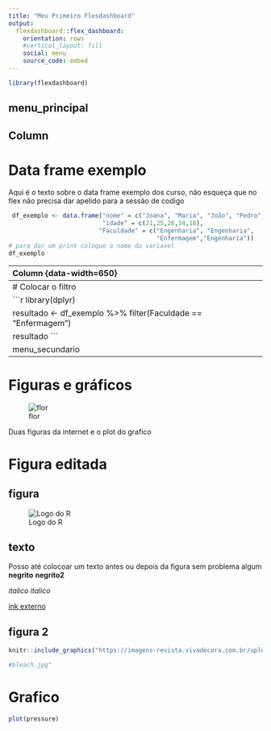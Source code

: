 ---
title: "Meu Primeiro Flesdashboard"
output: 
  flexdashboard::flex_dashboard:
    orientation: rows
    #vertical_layout: fill
    social: menu
    source_code: embed
---

```{r setup, include=FALSE}
library(flexdashboard)
```
menu_principal
-----------------------------------------------------------------------
Column {data-width=650}
-----------------------------------------------------------------------

# Data frame exemplo

Aqui é o texto sobre o data frame exemplo dos curso, não esqueça que no flex não precisa dar apelido para a sessão de codigo

```{r}
 df_exemplo <- data.frame("nome" = c("Joana", "Maria", "João", "Pedro",                                       "José"),
                          "idade" = c(21,25,28,34,18),
                         "Faculdade" = c("Engenharia", "Engenharia",                                             "Direito",
                                         "Enfermagem","Engenharia"))
# para dar um print coloque o nome da variavel
df_exemplo
```
----------------------------------------------------------------------
Column {data-width=650}
------------------------------------------------------------------------
# Colocar o filtro 

```{r}
library(dplyr)

resultado <- df_exemplo %>% filter(Faculdade == "Enfermagem") 

resultado
```


menu_secundario
-----------------------------------------------------------------------
# Figuras e gráficos

![flor](https://imagens-revista.vivadecora.com.br/uploads/2018/09/Flor-de-l%C3%B3tus-cor-de-rosa.jpg)

Duas figuras da internet e o plot do grafico

# Figura editada

## figura 
![Logo do R](http://developer.r-project.org/Logo/Rlogo-5.png)


## texto

Posso até colocoar um texto antes ou depois da figura sem problema algum
**negrito**
__negrito2__

*italico*
_italico_

[ink externo](https://www.google.com.br)

## figura 2

```{r, echo=FALSE, fig.cap="Bleach", out.width = '50%'}
knitr::include_graphics("https://imagens-revista.vivadecora.com.br/uploads/2018/09/Flor-de-l%C3%B3tus-cor-de-rosa.jpg")

#bleach.jpg"

```

# Grafico
```{r}
plot(pressure)
```

